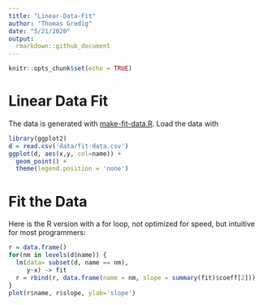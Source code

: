 ```yaml
---
title: "Linear-Data-Fit"
author: "Thomas Gredig"
date: "5/21/2020"
output: 
  rmarkdown::github_document
---
```


```r
knitr::opts_chunk$set(echo = TRUE)
```

# Linear Data Fit

The data is generated with [make-fit-data.R](make-fit-data.R). Load the data with

```r
library(ggplot2)
d = read.csv('data/fit-data.csv')
ggplot(d, aes(x,y, col=name)) + 
  geom_point() + 
  theme(legend.position = 'none')
```

# Fit the Data

Here is the R version with a for loop, not optimized for speed, but intuitive for most programmers:

```r
r = data.frame()
for(nm in levels(d$name)) {
  lm(data= subset(d, name == nm),
     y~x) -> fit
  r = rbind(r, data.frame(name = nm, slope = summary(fit)$coeff[2]))
}
plot(r$name, r$slope, ylab='slope')
```